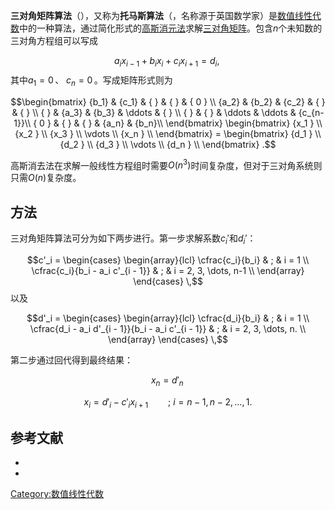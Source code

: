 {{NoteTA
|G1 = Math
}}
'''三对角矩阵算法'''（{{lang-en|tridiagonal matrix algorithm}}），又称为'''托马斯算法'''（{{lang|en|Thomas algorithm}}，名称源于英国数学家{{link-en|卢埃林·托马斯|Llewellyn Thomas}}）是[[数值线性代数|数值线性代数]]中的一种算法，通过简化形式的[[高斯消元法|高斯消元法]]求解[[三对角矩阵|三对角矩阵]]。包含''n''个未知数的三对角方程组可以写成
:<math>
a_i x_{i - 1}  + b_i x_i  + c_i x_{i + 1}  = d_i , \,\!</math>
其中<math> a_1  = 0\, </math>、 <math> c_n = 0\, </math>。写成矩阵形式则为

:<math>
\begin{bmatrix}
   {b_1} & {c_1} & {   } & {   } & { 0 } \\
   {a_2} & {b_2} & {c_2} & {   } & {   } \\
   {   } & {a_3} & {b_3} & \ddots & {   } \\
   {   } & {   } & \ddots & \ddots & {c_{n-1}}\\
   { 0 } & {   } & {   } & {a_n} & {b_n}\\
\end{bmatrix}
\begin{bmatrix}
   {x_1 }  \\
   {x_2 }  \\
   {x_3 }  \\
   \vdots   \\
   {x_n }  \\
\end{bmatrix}
=
\begin{bmatrix}
   {d_1 }  \\
   {d_2 }  \\
   {d_3 }  \\
   \vdots   \\
   {d_n }  \\
\end{bmatrix}
.
</math>

高斯消去法在求解一般线性方程组时需要<math>O(n^3)</math>时间复杂度，但对于三对角系统则只需<math>O(n)</math>复杂度。

== 方法 ==
三对角矩阵算法可分为如下两步进行。第一步求解系数<math>c_i'</math>和<math>d_i'</math>：
:<math>c'_i =
\begin{cases}
\begin{array}{lcl}
  \cfrac{c_i}{b_i}                  & ; & i = 1 \\
  \cfrac{c_i}{b_i - a_i c'_{i - 1}} & ; & i = 2, 3, \dots, n-1 \\
\end{array}
\end{cases}
\,</math>
以及
:<math>d'_i =
\begin{cases}
\begin{array}{lcl}
  \cfrac{d_i}{b_i}                  & ; & i = 1 \\
  \cfrac{d_i - a_i d'_{i - 1}}{b_i - a_i c'_{i - 1}} & ; & i = 2, 3, \dots, n. \\
\end{array}
\end{cases}
\,</math>

第二步通过回代得到最终结果：
:<math>x_n = d'_n\,</math>

:<math>x_i = d'_i - c'_i x_{i + 1} \qquad ; \ i = n - 1, n - 2, \ldots, 1.</math>

== 参考文献 ==
*{{cite book|author=Conte, S.D., and deBoor, C.|year=1972|title=Elementary Numerical Analysis|publisher= McGraw-Hill, New York|isbn= 0070124469}}
*{{Cite book|last1=Press|first1=WH|last2=Teukolsky|first2=SA|last3=Vetterling|first3=WT|last4=Flannery|first4=BP|year=2007|title=Numerical Recipes: The Art of Scientific Computing|edition=3rd|publisher=Cambridge University Press|publication-place=New York|isbn=978-0-521-88068-8|chapter=Section 2.4|chapter-url=http://apps.nrbook.com/empanel/index.html?pg=56|access-date=2015-02-13|archive-date=2016-03-04|archive-url=https://web.archive.org/web/20160304052339/http://apps.nrbook.com/empanel/index.html?pg=56|dead-url=no}}

[[Category:数值线性代数|Category:数值线性代数]]